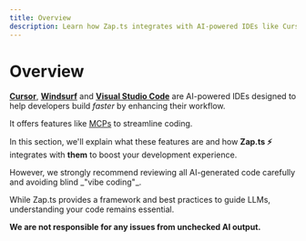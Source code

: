 ```yaml
---
title: Overview
description: Learn how Zap.ts integrates with AI-powered IDEs like Cursor, Windsurf, and VS Code to enhance your development experience.
---
```


# Overview

[**Cursor**](https://www.cursor.com/), [**Windsurf**](https://windsurf.com/) and [**Visual Studio Code**](https://code.visualstudio.com/) are AI-powered IDEs designed to help developers build *faster* by enhancing their workflow.

It offers features like [MCPs](https://modelcontextprotocol.io/overview) to streamline coding.

In this section, we'll explain what these features are and how **Zap.ts ⚡️** integrates with **them** to boost your development experience.

<Callout type="warn">
However, we strongly recommend reviewing all AI-generated code carefully and avoiding blind _"vibe coding"_.

While Zap.ts provides a framework and best practices to guide LLMs, understanding your code remains essential.

**We are not responsible for any issues from unchecked AI output.**
</Callout>
